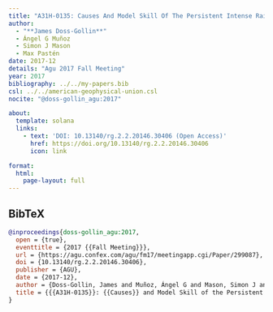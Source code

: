```yaml
---
title: "A31H-0135: Causes And Model Skill Of The Persistent Intense Rainfall And Flooding In Paraguay During The Austral Summer 2015-2016"
author:
  - "**James Doss-Gollin**"
  - Ángel G Muñoz
  - Simon J Mason
  - Max Pastén
date: 2017-12
details: "Agu 2017 Fall Meeting"
year: 2017
bibliography: ../../my-papers.bib
csl: ../../american-geophysical-union.csl
nocite: "@doss-gollin_agu:2017"

about:
  template: solana
  links:
    - text: 'DOI: 10.13140/rg.2.2.20146.30406 (Open Access)'
      href: https://doi.org/10.13140/rg.2.2.20146.30406
      icon: link

format:
  html:
    page-layout: full
---
```


## BibTeX

```bibtex
@inproceedings{doss-gollin_agu:2017,
  open = {true},
  eventtitle = {2017 {{Fall Meeting}}},
  url = {https://agu.confex.com/agu/fm17/meetingapp.cgi/Paper/299087},
  doi = {10.13140/rg.2.2.20146.30406},
  publisher = {AGU},
  date = {2017-12},
  author = {Doss-Gollin, James and Muñoz, Ángel G and Mason, Simon J and Pastén, Max},
  title = {{{A31H-0135}}: {{Causes}} and Model Skill of the Persistent Intense Rainfall and Flooding in {{Paraguay}} during the Austral Summer 2015-2016},
}
```